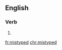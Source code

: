 ==English==

===Verb===
{{head|en|verb form}}

# {{en-past of|mistype}}

[[fr:mistyped]]
[[chr:mistyped]]